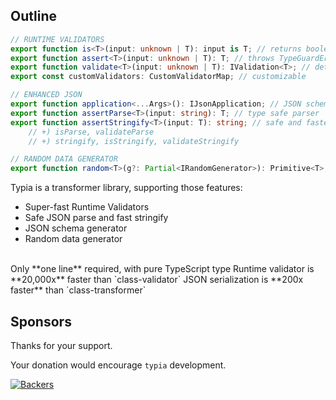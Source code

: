 
## Outline

```typescript
// RUNTIME VALIDATORS
export function is<T>(input: unknown | T): input is T; // returns boolean
export function assert<T>(input: unknown | T): T; // throws TypeGuardError
export function validate<T>(input: unknown | T): IValidation<T>; // detailed
export const customValidators: CustomValidatorMap; // customizable

// ENHANCED JSON
export function application<...Args>(): IJsonApplication; // JSON schema
export function assertParse<T>(input: string): T; // type safe parser
export function assertStringify<T>(input: T): string; // safe and faster
    // +) isParse, validateParse 
    // +) stringify, isStringify, validateStringify

// RANDOM DATA GENERATOR
export function random<T>(g?: Partial<IRandomGenerator>): Primitive<T>;
```

Typia is a transformer library, supporting those features:

  - Super-fast Runtime Validators
  - Safe JSON parse and fast stringify
  - JSON schema generator
  - Random data generator

<br/>
<Stack spacing={1}>
    <Alert severity="warning">
        Only **one line** required, with pure TypeScript type
    </Alert>
    <Alert severity="success">
        Runtime validator is **20,000x** faster than `class-validator`
    </Alert>
    <Alert severity="info">
        JSON serialization is **200x faster** than `class-transformer`
    </Alert>
</Stack>



## Sponsors
Thanks for your support.

Your donation would encourage `typia` development.

[![Backers](https://opencollective.com/typia/backers.svg?width=1000)](https://opencollective.com/typia)